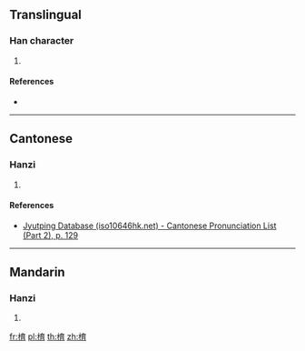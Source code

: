 {{character info/new}}
==Translingual==

===Han character===
{{Han char|rn=75|rad=木|as=08|sn=12|four=|canj=DYIB|ids=⿰木育}}

# {{defn|Han|sort=木08}}

====References====
* {{Han ref|kx=0533.050|dkj=14944|hdz=21238.010|uh=68DB|ud=26843}}

----

==Cantonese==

===Hanzi===
{{yue-hanzi|jyut=[[juk6]]|y=yuk6}}

# {{defn|lang=yue|sort=木08}}

====References====
* [http://www.iso10646hk.net/jp/document/download.jsp Jyutping Database (iso10646hk.net) - Cantonese Pronunciation List (Part 2), p. 129]

----

==Mandarin==

===Hanzi===
{{cmn-hanzi|pin=[[yù]] ([[yu4]])|wg=yü<sup>4</sup>}}

# {{defn|lang=cmn|sort=木08}}

[[fr:棛]]
[[pl:棛]]
[[th:棛]]
[[zh:棛]]